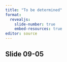 ```yaml
---
title: "To be determined"
format: 
  revealjs:
    slide-number: true
    embed-resources: true
editor: source
---
```


## Slide 09-05

::: notes

:::

